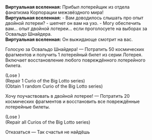 {{Диалог Начало}}
:'''Виртуальная вселенная:''' Прибыл лотерейщик из отдела фанатизма Корпорации межзвёздного мира!
:'''Виртуальная вселенная:''' - Вам доводилось слышать про опыт двойной лотереи? - шепчет он вам на ухо. - Могу обеспечить вам... опыт двойной лотереи... если проголосуете на выборах за Освальдо Шнайдера.
:'''Виртуальная вселенная:''' Он выжидающе смотрит на вас.
:{{Диалог|Звезда}} Голосую за Освальдо Шнайдера! &mdash; Потратить 50 космических фрагментов и получить 1 лотерейный билет из серии Лотерея. Включает восстановление любого повреждённого лотерейного билета.
:;(Lose {{Предмет|Космические фрагменты|20|x=100}})
:;(Repair 1 Curio of the Big Lotto series)
:;(Obtain 1 random Curio of the Big Lotto series)
:{{Диалог|Звезда}} Хочу поучаствовать в двойной лотерее! &mdash; Потратить 20 космических фрагментов и восстановить все повреждённые лотерейные билеты.
:;(Lose {{Предмет|Космические фрагменты|20|x=50}})
:;(Repair all Curios of the Big Lotto series)
:{{Диалог|Звезда}} Отказаться &mdash; Так счастья не найдёшь
{{Диалог Конец}}